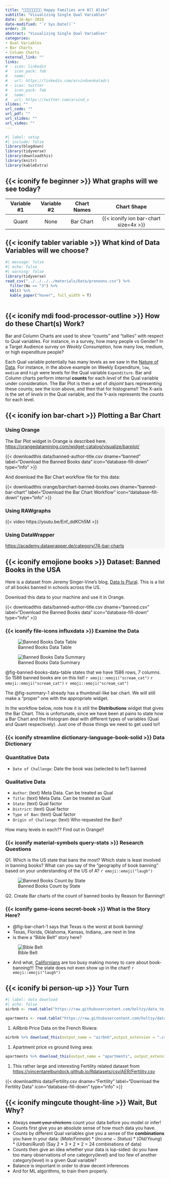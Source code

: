 ```yaml
---
title: "👨🏻‍👩🏻‍👦🏻‍👧🏻 Happy Families are All Alike"
subtitle: "Visualizing Single Qual Variables"
date: 16-Apr-2024
date-modified: "`r Sys.Date()`"
order: 20
abstract: "Visualizing Single Qual Variables"
categories:
- Qual Variables
- Bar Charts
- Column Charts
external_link: ""
links:
# - icon: linkedin
#   icon_pack: fab
#   name: 
#   url: https://linkedin.com/arvindvenkatadri
# - icon: twitter
#   icon_pack: fab
#   name: 
#   url: https://twitter.com/arvind_v
slides: ""
url_code: ""
url_pdf: ""
url_slides: ""
url_video: ""
---
```


```r
#| label: setup
#| include: false
library(blogdown)
library(tidyverse)
library(downloadthis)
library(knitr)
library(kableExtra)

```

## {{< iconify fe beginner >}} What graphs will we see today?


| Variable #1 | Variable #2 | Chart Names | Chart Shape |
|:--------:|:--------:|:----------:|:-------------:|
|Quant| None|  Bar Chart | {{< iconify ion bar-chart size=4x >}}  |


## {{< iconify tabler variable >}} What kind of Data Variables will we choose?

::: column-page-inset-right
```r
#| message: false
#| echo: false
#| warning: false
library(tidyverse)
read_csv("../../../../materials/Data/pronouns.csv") %>% 
  filter(No == "3") %>% 
  kbl() %>%
  kable_paper("hover", full_width = T)
  
```
:::

## {{< iconify mdi food-processor-outline >}} How do these Chart(s) Work?

Bar and Column Charts are used to show "counts" and "tallies" with respect to Qual variables. For instance, in a survey, how many people vs Gender? In a Target Audience survey on *Weekly Consumption*, how many low, medium, or high expenditure people?

Each Qual variable potentially has many levels as we saw in the [Nature of Data](../01-NatureofData/index.qmd#what-are-data-types). For instance, in the above example on Weekly Expenditure, `low`, `medium` and `high` were levels for the Qual variable `Expenditure`. Bar and Column charts perform internal **counts** for each *level* of the Qual variable under consideration. The Bar Plot is then a set of *disjoint* bars representing these counts; see the icon above, and then that for histograms!! The X-axis is the set of *levels* in the Qual variable, and the Y-axis represents the counts for each level.

## {{< iconify ion bar-chart >}} Plotting a Bar Chart

::: {.panel-tabset .nav-pills style="background: whitesmoke;"}
### Using Orange

The Bar Plot widget in Orange is described here. <https://orangedatamining.com/widget-catalog/visualize/barplot/>


{{< downloadthis data/banned-author-title.csv dname="banned" label="Download the Banned Books data" icon="database-fill-down" type="info" >}}

And download the Bar Chart workflow file for this data:

{{< downloadthis orange/barchart-banned-books.ows dname="banned-bar-chart" label="Download the Bar Chart Workflow" icon="database-fill-down" type="info" >}}

### Using RAWgraphs

{{< video https://youtu.be/Enf_ddKCh5M >}}

### Using DataWrapper

<https://academy.datawrapper.de/category/74-bar-charts>
:::

## {{< iconify emojione books >}} Dataset: Banned Books in the USA

Here is a dataset from Jeremy Singer-Vine's blog, [Data Is Plural](https://www.data-is-plural.com/). This is a list of all books banned in schools across the US.

Download this data to your machine and use it in Orange.

{{< downloadthis data/banned-author-title.csv dname="banned.csv" label="Download the Banned Books data" icon="database-fill-down" type="info" >}}

### {{< iconify file-icons influxdata >}} Examine the Data

![Banned Books Data Table](images/banned.png){#fig-banned-books-data-table}

![Banned Books Data Summary](images/banned-summary.png){#fig-summary-1}


@fig-banned-books-data-table states that we have 1586 rows, 7 columns. So 1586 banned books are on this list! `r emoji::emoji("scream_cat")` `r emoji::emoji("scream_cat")` `r emoji::emoji("scream_cat")`

The @fig-summary-1 already has a thumbnail-like bar chart. We will still make a "proper" one with the appropriate widget.

::: callout-warning
In the workflow below, note how it is still the **Distributions** widget that gives the Bar Chart. This is unfortunate, since we have been at pains to state how a Bar Chart and the Histogram deal with different types of variables (Qual and Quant respectively). Just one of those things we need to get used to!!
:::

### {{< iconify streamline dictionary-language-book-solid >}} Data Dictionary

::: callout-note
### Quantitative Data

-   `Date of Challenge`: Date the book was (selected to be?) banned
:::

::: callout-note
### Qualitative Data

-   `Author`: (text) Meta Data. Can be treated as Qual
-   `Title`: (text) Meta Data. Can be treated as Qual
-   `State`: (text) Qual factor
-   `District`: (text) Qual factor
-   `Type of Ban`: (text) Qual factor
-   `Origin of Challenge`: (text) Who requested the Ban?

How many levels in each?? Find out in Orange!!


:::

### {{< iconify material-symbols query-stats >}} Research Questions

::: callout-note
Q1. Which is the US state that bans the most? Which state is least involved in banning books? What can you say of the "geography of book banning" based on your understanding of the US of A? `r emoji::emoji("laugh")`

![Banned Books Count by State](../../../../materials/images/Orange/banned-books-bar-chart.png){#fig-bar-chart-1}

:::

::: callout-note
Q2. Create Bar charts of the count of banned books by Reason for Banning!!
:::

### {{< iconify game-icons secret-book >}} What is the Story Here?

-   @fig-bar-chart-1 says that Texas is the worst at book banning!
-   Texas, Florida, Oklahoma, Kansas, Indiana,..are next in line
-   Is there a "Bible Belt" story here?

![Bible Belt](../../../../materials/images/BibleBelt.png){#fig-bible-belt}

-   And what, [Californians](https://youtu.be/JU01v6Ziz1A) are too busy making money to care about book-banning!!! The state does not even show up in the chart! `r emoji::emoji("laugh")`

## {{< iconify bi person-up >}} Your Turn

```r
#| label: data download
#| echo: false
airbnb <- read.table("https://raw.githubusercontent.com/holtzy/data_to_viz/master/Example_dataset/1_OneNum.csv", header=TRUE)

apartments <- read.table("https://raw.githubusercontent.com/holtzy/data_to_viz/master/Example_dataset/2_TwoNum.csv", header=T, sep=",") %>% select(GrLivArea, SalePrice)

```

1.  AiRbnb Price Data on the French Riviera:

```r
airbnb %>% download_this(output_name = "airbnb",output_extension = ".csv", button_label = "AiRbnb data", button_type = "default", icon = "fa fa-save")
```

1.  Apartment price vs ground living area:

```r
apartments %>% download_this(output_name = "apartments", output_extension = ".csv", button_label = "Apartment Data", button_type = "default", icon = "fa fa-save",   class = "hvr-sweep-to-left")
```

1.  This rather large and interesting Fertility related dataset from <https://vincentarelbundock.github.io/Rdatasets/csv/AER/Fertility.csv>

{{< downloadthis data/Fertility.csv dname="Fertility" label="Download the Fertility Data" icon="database-fill-down" type="info" >}}

## {{< iconify mingcute thought-line >}} Wait, But Why?

-   Always ~~count your chickens~~ count your data before you model or infer!
-   Counts first give you an absolute sense of how much data you have.
-   Counts by different Qual variables give you a sense of the **combinations** you have in your data: $(Male/Female) * (Income-Status) * (Old/Young) * (Urban/Rural)$ (Say 2 \* 3 \* 2 \* 2 = 24 combinations of data)
-   Counts then give an idea whether your data is lop-sided: do you have too many observations of one category(level) and too few of another category(level) in a given Qual variable?
-   Balance is important in order to draw decent inferences
-   And for ML algorithms, to train them properly.
